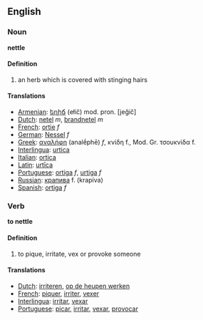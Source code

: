 == English ==
=== Noun ===

'''nettle'''

==== Definition ====

# an herb which is covered with stinging hairs

==== Translations ====
*[[Armenian]]: [[եղիճ]] (ełič) mod. pron. [jeğič]
*[[Dutch]]: [[netel]] ''m'', [[brandnetel]] ''m'' 
*[[French]]: [[ortie]] ''f''
*[[German]]: [[Nessel]] ''f''
*[[Greek]]: [[αναλήφη]] (analḗphē) ''f'', κνίδη f., Mod. Gr. τσουκνίδα f. 
*[[Interlingua]]: [[urtica]] 
*[[Italian]]: [[ortica]] 
*[[Latin]]: [[urtīca]] 
*[[Portuguese]]: [[ortiga]] ''f'', [[urtiga]] ''f''
*[[Russian]]: [[крапива]] f. (krapíva)
*[[Spanish]]: [[ortiga]]  ''f''


=== Verb ===

'''to nettle'''

==== Definition ====

# to pique, irritate, vex or provoke someone


==== Translations ====
*[[Dutch]]: [[irriteren]], [[op de heupen werken]]
*[[French]]: [[piquer]], [[irriter]], [[vexer]]
*[[Interlingua]]: [[irritar]], [[vexar]]
*[[Portuguese]]: [[picar]], [[irritar]], [[vexar]], [[provocar]]
